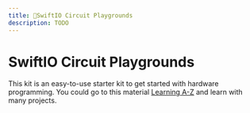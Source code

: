 ```yaml
---
title: 🔸SwiftIO Circuit Playgrounds
description: TODO
---
```


# SwiftIO Circuit Playgrounds


This kit is an easy-to-use starter kit to get started with hardware programming. You could go to this material [Learning A-Z](../learn/introduction) and learn with many projects.